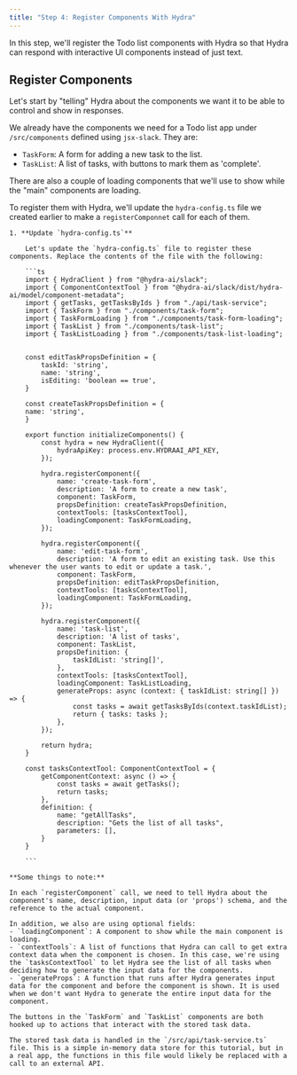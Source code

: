 ```yaml
---
title: "Step 4: Register Components With Hydra"
---
```


In this step, we'll register the Todo list components with Hydra so that Hydra can respond with interactive UI components instead of just text.

## Register Components

Let's start by "telling" Hydra about the components we want it to be able to control and show in responses.

We already have the components we need for a Todo list app under `/src/components` defined using `jsx-slack`. They are:
 - `TaskForm`: A form for adding a new task to the list.
 - `TaskList`: A list of tasks, with buttons to mark them as 'complete'.

There are also a couple of loading components that we'll use to show while the "main" components are loading.

To register them with Hydra, we'll update the `hydra-config.ts` file we created earlier to make a `registerComponnet` call for each of them.

    1. **Update `hydra-config.ts`**

        Let's update the `hydra-config.ts` file to register these components. Replace the contents of the file with the following:

        ```ts
        import { HydraClient } from "@hydra-ai/slack";
        import { ComponentContextTool } from "@hydra-ai/slack/dist/hydra-ai/model/component-metadata";
        import { getTasks, getTasksByIds } from "./api/task-service";
        import { TaskForm } from "./components/task-form";
        import { TaskFormLoading } from "./components/task-form-loading";
        import { TaskList } from "./components/task-list";
        import { TaskListLoading } from "./components/task-list-loading";


        const editTaskPropsDefinition = {
            taskId: 'string',
            name: 'string',
            isEditing: 'boolean == true',
        }

        const createTaskPropsDefinition = {
        name: 'string',
        }

        export function initializeComponents() {
            const hydra = new HydraClient({
                hydraApiKey: process.env.HYDRAAI_API_KEY,
            });

            hydra.registerComponent({
                name: 'create-task-form',
                description: 'A form to create a new task',
                component: TaskForm,
                propsDefinition: createTaskPropsDefinition,
                contextTools: [tasksContextTool],
                loadingComponent: TaskFormLoading,
            });

            hydra.registerComponent({
                name: 'edit-task-form',
                description: 'A form to edit an existing task. Use this whenever the user wants to edit or update a task.',
                component: TaskForm,
                propsDefinition: editTaskPropsDefinition,
                contextTools: [tasksContextTool],
                loadingComponent: TaskFormLoading,
            });

            hydra.registerComponent({
                name: 'task-list',
                description: 'A list of tasks',
                component: TaskList,
                propsDefinition: {
                    taskIdList: 'string[]',
                },
                contextTools: [tasksContextTool],
                loadingComponent: TaskListLoading,
                generateProps: async (context: { taskIdList: string[] }) => {
                    const tasks = await getTasksByIds(context.taskIdList);
                    return { tasks: tasks };
                },
            });

            return hydra;
        }

        const tasksContextTool: ComponentContextTool = {
            getComponentContext: async () => {
                const tasks = await getTasks();
                return tasks;
            },
            definition: {
                name: "getAllTasks",
                description: "Gets the list of all tasks",
                parameters: [],
            }
        }
       
        ```

    **Some things to note:**

    In each `registerComponent` call, we need to tell Hydra about the component's name, description, input data (or 'props') schema, and the reference to the actual component.

    In addition, we also are using optional fields:
    - `loadingComponent`: A component to show while the main component is loading.
    - `contextTools`: A list of functions that Hydra can call to get extra context data when the component is chosen. In this case, we're using the `tasksContextTool` to let Hydra see the list of all tasks when deciding how to generate the input data for the components.
    - `generateProps`: A function that runs after Hydra generates input data for the component and before the component is shown. It is used when we don't want Hydra to generate the entire input data for the component.

    The buttons in the `TaskForm` and `TaskList` components are both hooked up to actions that interact with the stored task data. 

    The stored task data is handled in the `/src/api/task-service.ts` file. This is a simple in-memory data store for this tutorial, but in a real app, the functions in this file would likely be replaced with a call to an external API.



